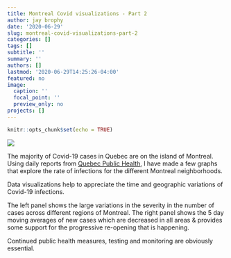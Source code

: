 ```yaml
---
title: Montreal Covid visualizations - Part 2
author: jay brophy
date: '2020-06-29'
slug: montreal-covid-visualizations-part-2
categories: []
tags: []
subtitle: ''
summary: ''
authors: []
lastmod: '2020-06-29T14:25:26-04:00'
featured: no
image:
  caption: ''
  focal_point: ''
  preview_only: no
projects: []
---
```




```r
knitr::opts_chunk$set(echo = TRUE)
```
![](/img/Rplot_moving_avg.png)   

The majority of Covid-19 cases in Quebec are on the island of Montreal. Using daily reports from [Quebec Public Health](https://santemontreal.qc.ca/en/public/coronavirus-covid-19/situation-of-the-coronavirus-covid-19-in-montreal/), I have made a few graphs that explore the rate of infections for the different Montreal neighborhoods.     

Data visualizations help to appreciate the time and geographic variations of Covid-19 infections.     

The left panel shows the large variations in the severity in the number of cases across different regions of Montreal. The right panel shows the 5 day moving averages of new cases which are decreased in all areas & provides some support for the progressive re-opening that is happening.    

Continued public health measures, testing and monitoring are obviously essential.
      
 
      
   